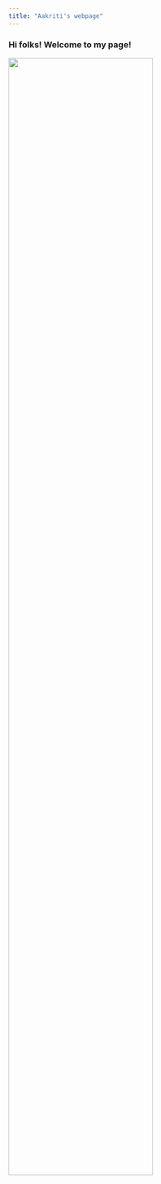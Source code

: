 ```yaml
---
title: "Aakriti's webpage"
---
```


### Hi folks! Welcome to my page!


<img src="images/headsot.jpg" style="width:75%">



